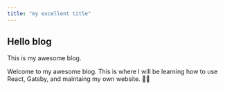 ```yaml
---
title: "my excellent title"
---
```



<Layout>

<section className="postStyles">

# Hello blog

This is my awesome blog.

Welcome to my awesome blog. This is where I will be learning how to use React, Gatsby, and maintaing my own website. 🏴‍☠️

</section>

</Layout>